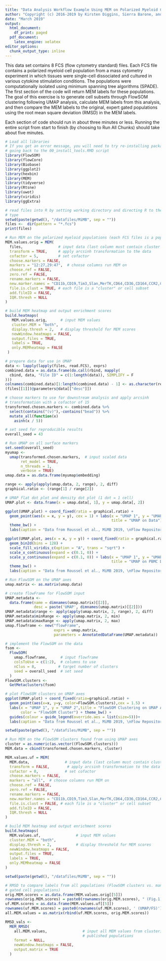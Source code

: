 ```yaml
---
title: "Data Analysis Workflow Example Using MEM on Polarized Myeloid Cells (UMAP, FlowSOM, MEM, RMSD)"
author: "Copyright (c) 2016-2019 by Kirsten Diggins, Sierra Barone, and Jonathan Irish, All Rights Reserved; see EULA-MEM.text for MEM license information"
date: "March 2019"
output:
  html_document:
    df_print: paged
  pdf_document:
    latex_engine: xelatex
editor_options:
  chunk_output_type: inline
---
```


This data set contains 8 FCS (flow cytometry standard) files. Each FCS file contains a polarized myeloid cell population from a mass cytometry experiment in which tissues were single-cell dissociated and cultured in various cytokine stimulation conditions. The populations were computationally isolated using minimum spanning tree algorithms (SPADE). The first section of the code will return MEM labels for these populations. The goal of this exercise is to generate cell subsets through FlowSOM clustering following UMAP analysis, calculate MEM labels from this analysis, and then compare the MEM labels to the original, expert gated populations using the root mean square deviation (RMSD) in the MEM labels.

Each section of code should run in about three minutes or less. Running the entire script from start to finish (by choosing to Run All Chunks) should take about five minutes. 

```r
# Load all libraries
# If you get an error message, you will need to try re-installing packages by 
# going back to the 00_install_tools.RMD script
library(FlowSOM)
library(flowCore)
library(Biobase)
library(ggplot2)
library(hexbin)
library(MEM)
library(tidyverse)
library(Rtsne)
library(uwot)
library(viridis)
library(ggExtra)
```

```r
# read files into R by setting working directory and directing R to the fcs file
# type
setwd(paste(getwd(), "/datafiles/MiMB", sep = ""))
files <-  dir(pattern = "*.fcs")
print(files)

# Run MEM on the polarized myeloid populations (each FCS files is a pop) from paper
MEM.values.orig = MEM(
  files,                # input data (last column must contain cluster values)
  transform = TRUE,     # apply arcsinh transformation to the data
  cofactor = 5,         # set cofactor
  choose.markers = FALSE,
  markers = "12:27,29:47",  # choose columns run MEM on
  choose.ref = FALSE,
  zero.ref = FALSE,
  rename.markers = FALSE,
  new.marker.names = "CD11b,CD19,Tim3,Slan,MerTK,CD64,CD36,CD164,CCR2,CD43,CD123,CD13,CD454RA,CD163,CD27,CD86,CD33,CD11c,CD14,CD32,S100A9,HLA-DR,CD206,CD16,CD120a,CCR7,CD8,CD25,CD3,CD68,CD9,CD45,PD-1,CD274,CD127",
  file.is.clust = TRUE, # each file is a "cluster" or cell subset
  add.fileID = FALSE,
  IQR.thresh = NULL
)

# build MEM heatmap and output enrichment scores
build.heatmaps(
   MEM.values.orig,      # input MEM values 
   cluster.MEM = "both",
   display.thresh = 2,   # display threshold for MEM scores
   newWindow.heatmaps = FALSE,
   output.files = TRUE,
   labels = TRUE,
   only.MEMheatmap = FALSE
 )

# prepare data for use in UMAP
data <- lapply(lapply(files, read.FCS), exprs)
combined.data = as.data.frame(do.call(rbind, mapply(
  cbind, data, "File ID" = c(1:length(data)), SIMPLIFY = F
)))
colnames(combined.data)[1:length(combined.data) - 1] <- as.character(read.FCS
(files[[1]])@parameters@data[["desc"]])

# choose markers to use for downstream analysis and apply arcsinh
# transformation with a cofactor of 15
transformed.chosen.markers <- combined.data %>%
  select(contains("(v)"),-contains("bead")) %>%
  mutate_all(function(x)
    asinh(x / 5))

# set seed for reproducible results
overall_seed = 43
```

```r
# Run UMAP on all surface markers
set.seed(overall_seed)
myumap <-
  umap(transformed.chosen.markers,  # input scaled data
       ret_model = TRUE,
       n_threads = 1, 
       verbose = TRUE)
umap.data = as.data.frame(myumap$embedding)

range <- apply(apply(umap.data, 2, range), 2, diff)
graphical.ratio <- (range[1] / range[2])

# UMAP flat dot plot and density dot plot (1 dot = 1 cell)
UMAP.plot <- data.frame(x = umap.data[, 1], y = umap.data[, 2])

ggplot(UMAP.plot) + coord_fixed(ratio = graphical.ratio) + 
  geom_point(aes(x = x, y = y), cex = 1) + labs(x = "UMAP 1", y = "UMAP 2", 
                                                title = "UMAP on Data") + 
  theme_bw() + 
  labs(caption = "Data from Roussel et al., MiMB 2019, \nFlow Repository: FR-FCM-Z2Z8")

ggplot(UMAP.plot, aes(x = x, y = y)) + coord_fixed(ratio = graphical.ratio)  + 
  geom_bin2d(bins = 128) +
  scale_fill_viridis_c(option = "A", trans = "sqrt") + 
  scale_x_continuous(expand = c(0.1, 0)) +
  scale_y_continuous(expand = c(0.1, 0)) + labs(x = "UMAP 1", y = "UMAP 2", 
                                                title = "UMAP on PBMC Data") + 
  theme_bw() + 
  labs(caption = "Data from Roussel et al., MiMB 2019, \nFlow Repository: FR-FCM-Z2Z8")
```


```r
# Run FlowSOM on the UMAP axes
umap.matrix <- as.matrix(umap.data)

# create flowFrame for FlowSOM input
UMAP.metadata <-
  data.frame(name = dimnames(umap.matrix)[[2]],
             desc = paste('UMAP', dimnames(umap.matrix)[[2]]))
UMAP.metadata$range <- apply(apply(umap.matrix, 2, range), 2, diff)
UMAP.metadata$minRange <- apply(umap.matrix, 2, min)
UMAP.metadata$maxRange <- apply(umap.matrix, 2, max)
umap.flowframe <- new("flowFrame",
                      exprs = umap.matrix,
                      parameters = AnnotatedDataFrame(UMAP.metadata))

# implement the FlowSOM on the data
fsom <-
  FlowSOM(
    umap.flowframe,      # input flowframe 
    colsToUse = c(1:2),  # columns to use 
    nClus = 8,          # target number of clusters 
    seed = overall_seed  # set seed
  )
FlowSOM.clusters <-
  GetMetaclusters(fsom)

# plot FlowSOM clusters on UMAP axes
ggplot(UMAP.plot) + coord_fixed(ratio=graphical.ratio) + 
  geom_point(aes(x=x, y=y, color=FlowSOM.clusters),cex = 1.5) + 
  labs(x = "UMAP 1", y = "UMAP 2",title = "FlowSOM Clustering on UMAP Axes", 
       color = "FlowSOM Cluster") + theme_bw() + 
  guides(colour = guide_legend(override.aes = list(size=5)))+
  labs(caption = "Data from Roussel et al., MiMB 2019, \nFlow Repository: FR-FCM-Z2Z8")
```

```r
setwd(paste(getwd(), "/datafiles/MiMB", sep = ""))

# Run MEM on the FlowSOM clusters found from using UMAP axes
cluster = as.numeric(as.vector((FlowSOM.clusters)))
MEM.data = cbind(transformed.chosen.markers, cluster)

MEM.values.uf = MEM(
  MEM.data,                # input data (last column must contain cluster values)
  transform = FALSE,        # apply arcsinh transformation to the data
  cofactor = 0,            # set cofactor
  choose.markers = FALSE,
  markers = "all",  # choose columns run MEM on
  choose.ref = FALSE,
  zero.ref = FALSE,
  rename.markers = FALSE,
  new.marker.names = "CD11b,CD19,Tim3,Slan,MerTK,CD64,CD36,CD164,CCR2,CD43,CD123,CD13,CD454RA,CD163,CD27,CD86,CD33,CD11c,CD14,CD32,S100A9,HLA-DR,CD206,CD16,CD120a,CCR7,CD8,CD25,CD3,CD68,CD9,CD45,PD-1,CD274,CD127",
  file.is.clust = FALSE, # each file is a "cluster" or cell subset
  add.fileID = FALSE,
  IQR.thresh = NULL
)

# build MEM heatmap and output enrichment scores
build.heatmaps(
  MEM.values.uf,                # input MEM values
  cluster.MEM = "both",
  display.thresh = 2,           # display threshold for MEM scores
  newWindow.heatmaps = FALSE,
  output.files = TRUE,
  labels = TRUE,
  only.MEMheatmap = FALSE
)
```


```r
setwd(paste(getwd(), "/datafiles/MiMB", sep = ""))

# RMSD to compare labels from all populations (FlowSOM clusters vs. manually
# gated cell populations)
orig.MEM.scores = as.data.frame(MEM.values.orig[[5]])
rownames(orig.MEM.scores) = paste0(rownames(orig.MEM.scores), " (Fig.1)")
uf.MEM.scores = as.data.frame(MEM.values.uf[[5]])
rownames(uf.MEM.scores) = paste0(rownames(uf.MEM.scores), ' (UMAP/FS)')
all.MEM.values = as.matrix(rbind(uf.MEM.scores, orig.MEM.scores))

RMSD_vals <-
  MEM_RMSD(
    all.MEM.values,                # input all MEM values from clustering and 
                                   # published populations
    format = NULL,
    newWindow.heatmaps = FALSE,
    output.matrix = TRUE
  )
```
